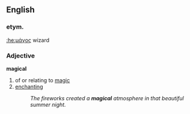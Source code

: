 ==English==
===etym.===
[[:he:μάγος]] wizard
===Adjective===
'''magical'''
# of or relating to [[magic]]
# [[enchant]]ing
#:''The fireworks created a '''magical''' atmosphere in that beautiful summer night.''